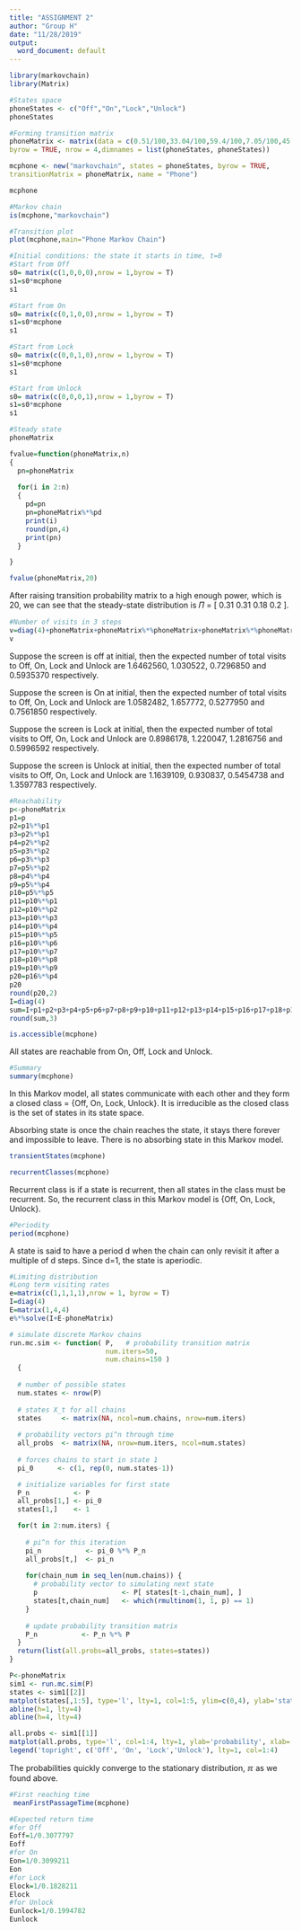 ---
title: "ASSIGNMENT 2"
author: "Group H"
date: "11/28/2019"
output:
  word_document: default
---

```{r}
library(markovchain)
library(Matrix)

#States space
phoneStates <- c("Off","On","Lock","Unlock")
phoneStates
```

```{r}
#Forming transition matrix
phoneMatrix <- matrix(data = c(0.51/100,33.04/100,59.4/100,7.05/100,45.32/100,2.03/100,0,52.65/100,2.83/100,95.64/100,0,1.53/100,80.50/100,13.58/100,0,5.92/100),
byrow = TRUE, nrow = 4,dimnames = list(phoneStates, phoneStates))

mcphone <- new("markovchain", states = phoneStates, byrow = TRUE,
transitionMatrix = phoneMatrix, name = "Phone")

mcphone

#Markov chain
is(mcphone,"markovchain")

#Transition plot
plot(mcphone,main="Phone Markov Chain")

```

```{r}
#Initial conditions: the state it starts in time, t=0
#Start from Off
s0= matrix(c(1,0,0,0),nrow = 1,byrow = T)
s1=s0*mcphone
s1

#Start from On
s0= matrix(c(0,1,0,0),nrow = 1,byrow = T)
s1=s0*mcphone
s1

#Start from Lock
s0= matrix(c(0,0,1,0),nrow = 1,byrow = T)
s1=s0*mcphone
s1

#Start from Unlock
s0= matrix(c(0,0,0,1),nrow = 1,byrow = T)
s1=s0*mcphone
s1
```

```{r}
#Steady state
phoneMatrix

fvalue=function(phoneMatrix,n)
{
  pn=phoneMatrix
  
  for(i in 2:n)
  {
    pd=pn
    pn=phoneMatrix%*%pd
    print(i)
    round(pn,4)
    print(pn)
  }

}

fvalue(phoneMatrix,20)

```
After raising transition probability matrix to a high enough power, which is 20, we can see that the steady-state distribution is 𝛱 = [ 0.31 0.31 0.18 0.2 ].

```{r}
#Number of visits in 3 steps
v=diag(4)+phoneMatrix+phoneMatrix%*%phoneMatrix+phoneMatrix%*%phoneMatrix%*%phoneMatrix
v
```
Suppose the screen is off at initial, then the expected number of total visits to Off, On, Lock and Unlock are 1.6462560, 1.030522, 0.7296850 and 0.5935370 respectively.

Suppose the screen is On at initial, then the expected number of total visits to Off, On, Lock and Unlock are 1.0582482, 1.657772, 0.5277950 and 0.7561850 respectively.

Suppose the screen is Lock at initial, then the expected number of total visits to Off, On, Lock and Unlock are 0.8986178, 1.220047, 1.2816756 and 0.5996592 respectively.

Suppose the screen is Unlock at initial, then the expected number of total visits to Off, On, Lock and Unlock are 1.1639109, 0.930837, 0.5454738 and 1.3597783 respectively.

```{r}
#Reachability
p<-phoneMatrix
p1=p
p2=p1%*%p1
p3=p2%*%p1
p4=p2%*%p2
p5=p3%*%p2
p6=p3%*%p3
p7=p5%*%p2
p8=p4%*%p4
p9=p5%*%p4
p10=p5%*%p5
p11=p10%*%p1
p12=p10%*%p2
p13=p10%*%p3
p14=p10%*%p4
p15=p10%*%p5
p16=p10%*%p6
p17=p10%*%p7
p18=p10%*%p8
p19=p10%*%p9
p20=p16%*%p4
p20
round(p20,2)
I=diag(4)
sum=I+p1+p2+p3+p4+p5+p6+p7+p8+p9+p10+p11+p12+p13+p14+p15+p16+p17+p18+p19
round(sum,3)

is.accessible(mcphone)
```

All states are reachable from On, Off, Lock and Unlock.

```{r}
#Summary
summary(mcphone)
```
In this Markov model, all states communicate with each other and they form a closed class = {Off, On, Lock, Unlock}. It is irreducible as the closed class is the set of states in its state space. 

Absorbing state is once the chain reaches the state, it stays there forever and impossible to leave. There is no absorbing state in this Markov model.

```{r}
transientStates(mcphone)
```

```{r}
recurrentClasses(mcphone)
```
Recurrent class is if a state is recurrent, then all states in the class must be recurrent. So, the recurrent class in this Markov model is {Off, On, Lock, Unlock}.

```{r}
#Periodity
period(mcphone)

```
A state is said to have a period d when the chain can only revisit it after a multiple of d steps. Since d=1, the state is aperiodic.

```{r}
#Limiting distribution
#Long term visiting rates
e=matrix(c(1,1,1,1),nrow = 1, byrow = T)
I=diag(4)
E=matrix(1,4,4)
e%*%solve(I+E-phoneMatrix)

```

```{r}
# simulate discrete Markov chains
run.mc.sim <- function( P,   # probability transition matrix
                        num.iters=50, 
                        num.chains=150 )
  {
  
  # number of possible states
  num.states <- nrow(P)
  
  # states X_t for all chains
  states     <- matrix(NA, ncol=num.chains, nrow=num.iters)
  
  # probability vectors pi^n through time
  all_probs  <- matrix(NA, nrow=num.iters, ncol=num.states)
  
  # forces chains to start in state 1
  pi_0      <- c(1, rep(0, num.states-1))

  # initialize variables for first state 
  P_n           <- P
  all_probs[1,] <- pi_0
  states[1,]    <- 1

  for(t in 2:num.iters) {
    
    # pi^n for this iteration
    pi_n           <- pi_0 %*% P_n
    all_probs[t,]  <- pi_n
    
    for(chain_num in seq_len(num.chains)) {
      # probability vector to simulating next state 
      p                     <- P[ states[t-1,chain_num], ]
      states[t,chain_num]   <- which(rmultinom(1, 1, p) == 1)
    }
    
    # update probability transition matrix
    P_n           <- P_n %*% P
  }
  return(list(all.probs=all_probs, states=states))
}

P<-phoneMatrix
sim1 <- run.mc.sim(P)
states <- sim1[[2]]
matplot(states[,1:5], type='l', lty=1, col=1:5, ylim=c(0,4), ylab='state', xlab='time')
abline(h=1, lty=4)
abline(h=4, lty=4)

all.probs <- sim1[[1]]
matplot(all.probs, type='l', col=1:4, lty=1, ylab='probability', xlab='time')
legend('topright', c('Off', 'On', 'Lock','Unlock'), lty=1, col=1:4)
```
The probabilities quickly converge to the stationary distribution, ℼ as we found above.


```{r}
#First reaching time
 meanFirstPassageTime(mcphone)
```

```{r}
#Expected return time
#for Off
Eoff=1/0.3077797
Eoff
#for On
Eon=1/0.3099211
Eon
#for Lock
Elock=1/0.1828211
Elock
#for Unlock
Eunlock=1/0.1994782
Eunlock

```
  
